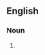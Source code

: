 {{also|cakewalks|cake-walks}}

==English==

===Noun===
{{head|en|noun form}}

# {{plural of|cake walk|lang=en}}